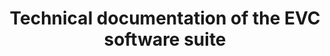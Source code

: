 ---
title: "Technical documentation of the EVC software suite"
description: Get started building your docs site with Starlight.
template: splash
hero:
  tagline: "A citizen-held card to foster informed decision-making on vaccination, and improve continuity of care across the EU"
  image:
    file: ../../assets/logo.png
  actions:
    - text: Documentation
      link: /evc_doc/introduction/introduction/
      icon: right-arrow
      variant: primary
    - text: Euvabeco web site
      link: https://euvabeco.eu/
      icon: external
---